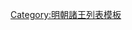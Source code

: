 {{ming|title=明朝承休郡諸王|ed=承休國|head=[[成化]]七年（[[1471年]]）封。|
{{ming/title}}
{{ming/list|承休榮和王|[[朱芝垠]]|朱瓊炟、庶五子|[[1471年]]—[[1484年]]<br>[[1494年]]—[[1520年]]|成化七年封。二十年革爵。[[弘治]]七年複。[[正德 (明朝)|正德]]十五年薨。}}
{{ming/list|承休昭毅王|[[朱彌鋠]]|朱芝垠、庶一子|[[1523年]]—[[1542年]]|[[嘉靖]]二年襲封。二十一年薨。}}
{{ming/list|承休安僖王|[[朱宇淵]]|朱彌鋠、嫡一子|[[1545年]]—[[1586年]]|嘉靖二十四年襲封。[[萬曆]]十四年薨。}}
{{ming/list|承休端惠王|[[朱宙枝]]|朱宇淵、嫡一子|追封|嘉靖二十四年封[[长子 (封号)|長子]]。萬曆五年卒。以子[[朱碩鰾|碩鰾]]襲封。追封諡端惠王。}}
{{ming/list|承休王|[[朱碩鰾]]|朱宙枝、庶二子|[[1590年]]—？年|萬曆十八年襲封。}}
}}<noinclude>
[[Category:明朝諸王列表模板]]
</noinclude>